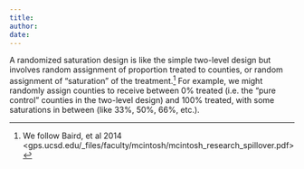 ```yaml
---
title:
author:
date:
---
```


A randomized saturation design is like the simple two-level design but involves random assignment of proportion treated to counties, or random assignment of "saturation" of the treatment.^[We follow Baird, et al 2014 <gps.ucsd.edu/_files/faculty/mcintosh/mcintosh_research_spillover.pdf>] For example, we might randomly assign counties to receive between 0% treated (i.e. the "pure control" counties in the two-level design) and 100% treated, with some saturations in between (like 33%, 50%, 66%, etc.). 
